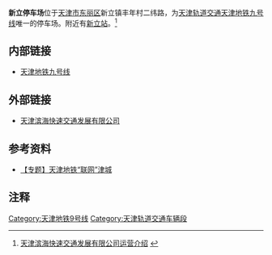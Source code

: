 {{Infobox railway depot
| name = 新立停车场
| depot_logo = 
| logo_upright = 
| logo_alt = 
| logo_caption = 
| image = 
| image_upright = 
| image_alt = 
| caption = 
| location = {{CHN}}[[天津市|天津市]][[滨海新区|滨海新区]]
| coordinates = <!--{{coord|38|58|45|N|117|20|50|E|display=inline,title}}-->
| owner = 
| operator = [[天津地铁|天津地铁]]
| depotcode = 
| type = 地铁停车场
| roads = 
| rollingstock = 
| routes = {{天津地铁线路名|9|c}}
| opened = 2004年3月28日
| closed = 
| original = 
| former_depot_codes   =
| former_rolling_stock = 
}}'''新立停车场'''位于[[天津市|天津市]][[东丽区|东丽区]]新立镇丰年村二纬路，为[[天津轨道交通|天津轨道交通]][[天津地铁九号线|天津地铁九号线]]唯一的停车场。附近有[[新立站|新立站]]。<ref>[http://www.ctbmt.cn/html/Operation/OperationView.aspx?ArticleID=135 天津滨海快速交通发展有限公司运营介绍] {{webarchive|url=https://archive.is/20120723013927/http://www.ctbmt.cn/html/Operation/OperationView.aspx?ArticleID=135 |date=2012-07-23 }}</ref>

== 内部链接 ==
* [[天津地铁九号线|天津地铁九号线]]

== 外部链接 ==
* [https://web.archive.org/web/20100129201422/http://www.ctbmt.cn/ 天津滨海快速交通发展有限公司]

== 参考资料 ==
* [https://web.archive.org/web/20070905012246/http://news.enorth.com.cn/system/2006/08/09/001379965.shtml 【专题】天津地铁“联网”津城]

== 注释 ==
<div class="references-small">
<references />
</div>

{{Transp-stub}}
{{TJM-stub}}
{{天津地铁9号线}}
{{天津轨道交通车辆段}}

[[Category:天津地铁9号线|Category:天津地铁9号线]]
[[Category:天津轨道交通车辆段|Category:天津轨道交通车辆段]]